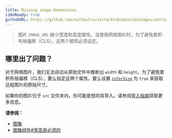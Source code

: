 ```yaml
---
title: Missing image dimensions
i18nReady: true
githubURL: https://github.com/withastro/astro/blob/main/packages/astro/src/core/errors/errors-data.ts
---
```

> 图片 `IMAGE_URL` 缺少宽度和高度属性。当使用网络图片时，为了避免累积布局偏移（CLS），这两个属性必须设定。

## 哪里出了问题？

对于网络图片，我们无法自动从原始文件中推断出 `width` 和 `height`。为了避免累积布局偏移（CLS），要么指定这两个属性，要么设置 [`inferSize`](/zh-cn/reference/modules/astro-assets/#infersize) 为 `true` 来获取远程图片的原始尺寸。

如果你的图片位于 `src` 文件夹内，你可能是想将其导入。请参阅[导入指南](/zh-cn/guides/imports/#其他资源)获取更多信息。

**请参阅：**
- [图像](/zh-cn/guides/images/)
- [图像组件#宽高是必须的](/zh-cn/reference/modules/astro-assets/#width-和-height对于-public-中的图像是必须的)
